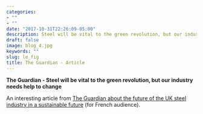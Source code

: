 ```yaml
---
categories:
- ""
- ""
date: "2017-10-31T22:26:09-05:00"
description: Steel will be vital to the green revolution, but our industry needs help to change
draft: false
image: blog_4.jpg
keywords: ""
slug: le_fig
title: The Guardian - Article
---
```


**The Guardian - Steel will be vital to the green revolution, but our industry needs help to change**

An interesting article from [The Guardian about the future of the UK steel industry in a sustainable future](https://www.theguardian.com/commentisfree/2021/oct/20/steel-green-revolution-industry-government-investment-technology-jobs-turbines-electric-cars) (for French audience).